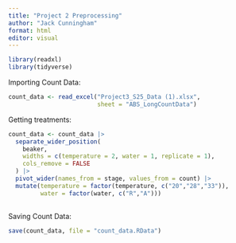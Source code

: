 ```yaml
---
title: "Project 2 Preprocessing"
author: "Jack Cunningham"
format: html
editor: visual
---
```


```r
library(readxl)
library(tidyverse)
```

Importing Count Data:

```r
count_data <- read_excel("Project3_S25_Data (1).xlsx", 
                         sheet = "ABS_LongCountData")
```

Getting treatments:

```r
count_data <- count_data |> 
  separate_wider_position(
    beaker,
    widths = c(temperature = 2, water = 1, replicate = 1),
    cols_remove = FALSE
  ) |> 
  pivot_wider(names_from = stage, values_from = count) |> 
  mutate(temperature = factor(temperature, c("20","28","33")),
         water = factor(water, c("R","A")))
  
```

Saving Count Data:

```r
save(count_data, file = "count_data.RData")
```
